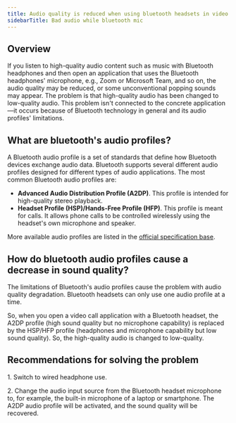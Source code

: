 ---
title: Audio quality is reduced when using bluetooth headsets in video call apps
sidebarTitle: Bad audio while bluetooth mic
---

## Overview

If you listen to high-quality audio content such as music with Bluetooth headphones and then open an application that uses the Bluetooth headphones' microphone, e.g., Zoom or Microsoft Team, and so on, the audio quality may be reduced, or some unconventional popping sounds may appear. The problem is that high-quality audio has been changed to low-quality audio. This problem isn't connected to the concrete application—it occurs because of Bluetooth technology in general and its audio profiles' limitations.

## What are bluetooth's audio profiles?

A Bluetooth audio profile is a set of standards that define how Bluetooth devices exchange audio data. Bluetooth supports several different audio profiles designed for different types of audio applications. The most common Bluetooth audio profiles are:

  * **Advanced Audio Distribution Profile (A2DP)**. This profile is intended for high-quality stereo playback.
  * **Headset Profile (HSP)/Hands-Free Profile (HFP)**. This profile is meant for calls. It allows phone calls to be controlled wirelessly using the headset's own microphone and speaker.



More available audio profiles are listed in the [official specification base](https://www.bluetooth.com/specifications/specs/).

## How do bluetooth audio profiles cause a decrease in sound quality?

The limitations of Bluetooth's audio profiles cause the problem with audio quality degradation. Bluetooth headsets can only use one audio profile at a time.

So, when you open a video call application with a Bluetooth headset, the A2DP profile (high sound quality but no microphone capability) is replaced by the HSP/HFP profile (headphones and microphone capability but low sound quality). So, the high-quality audio is changed to low-quality.

## Recommendations for solving the problem

1\. Switch to wired headphone use.

2\. Change the audio input source from the Bluetooth headset microphone to, for example, the built-in microphone of a laptop or smartphone. The A2DP audio profile will be activated, and the sound quality will be recovered.